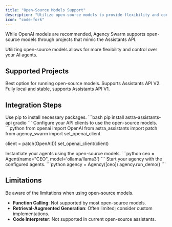 ```yaml
---
title: "Open-Source Models Support"
description: "Utilize open-source models to provide flexibility and control over your AI agents."
icon: "code-fork"
---
```


While OpenAI models are recommended, Agency Swarm supports open-source models through projects that mimic the Assistants API.

<Info>
Utilizing open-source models allows for more flexibility and control over your AI agents.
</Info>

## Supported Projects

<CardGroup>

<Card title="Astra Assistants API" icon="rocket" iconType="solid" href="https://github.com/datastax/astra-assistants-api">
Best option for running open-source models. Supports Assistants API V2.
</Card>

<Card title="Open Assistant API" icon="users" iconType="solid" href="https://github.com/MLT-OSS/open-assistant-api">
Fully local and stable, supports Assistants API V1.
</Card>

</CardGroup>

## Integration Steps

<Steps>

<Step title="Install Required Packages" icon="download" iconType="solid">
Use pip to install necessary packages.

<CodeBlock language="bash">
```bash
pip install astra-assistants-api gradio
```
</CodeBlock>
</Step>

<Step title="Set Up API Clients" icon="cogs" iconType="solid">
Configure your API clients to use the open-source models.

<CodeBlock language="python">
```python
from openai import OpenAI
from astra_assistants import patch
from agency_swarm import set_openai_client

client = patch(OpenAI())
set_openai_client(client)
</CodeBlock>
</Step>

<Step title="Create Agents with Open-Source Models" icon="user-plus" iconType="solid">
Instantiate your agents using the open-source models.

<CodeBlock language="python">
```python
ceo = Agent(name="CEO", model='ollama/llama3')
```
</CodeBlock>
</Step>

<Step title="Run the Agency" icon="play" iconType="solid">
Start your agency with the configured agents.

<CodeBlock language="python">
```python
agency = Agency([ceo])
agency.run_demo()
```
</CodeBlock>
</Step>

</Steps>

## Limitations

<Warning>
Be aware of the limitations when using open-source models.
</Warning>

- **Function Calling**: Not supported by most open-source models.
- **Retrieval-Augmented Generation**: Often limited; consider custom implementations.
- **Code Interpreter**: Not supported in current open-source assistants.